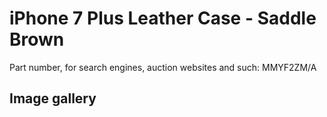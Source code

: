
# iPhone 7 Plus Leather Case - Saddle Brown

Part number, for search engines, auction websites and such: MMYF2ZM/A

## Image gallery

<div style={{ width: "768px" }}>
  <GalleryComponent
    images={[
      {
        original: "/everysource/MMYF2.png",
        thumbnail: "/everypreview/MMYF2.png",
      },
      {
        original: "/everysource/MMYF2_AV1_GOLD.png",
        thumbnail: "/everypreview/MMYF2_AV1_GOLD.png",
      },
      {
        original: "/everysource/MMYF2_AV1_JET_BLACK.png",
        thumbnail: "/everypreview/MMYF2_AV1_JET_BLACK.png",
      },
      {
        original: "/everysource/MMYF2_AV1_RED.png",
        thumbnail: "/everypreview/MMYF2_AV1_RED.png",
      },
      {
        original: "/everysource/MMYF2_AV1_SILVER.png",
        thumbnail: "/everypreview/MMYF2_AV1_SILVER.png",
      },
      {
        original: "/everysource/MMYF2_AV2.png",
        thumbnail: "/everypreview/MMYF2_AV2.png",
      }
    ]}
  />
</div>